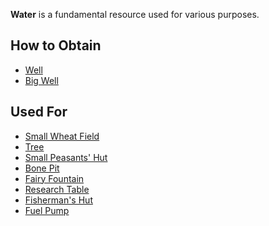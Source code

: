 {{Infobox resource
| name = Water
| image = 
| description = A fundamental resource for life and production.
}}

'''Water''' is a fundamental resource used for various purposes.

== How to Obtain ==
* [[Well]]
* [[Big Well]]

== Used For ==
* [[Small Wheat Field]]
* [[Tree]]
* [[Small Peasants' Hut]]
* [[Bone Pit]]
* [[Fairy Fountain]]
* [[Research Table]]
* [[Fisherman's Hut]]
* [[Fuel Pump]]